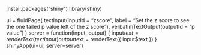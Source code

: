 install.packages("shiny")
library(shiny)

ui = fluidPage(
  textInput(inputId = "zscore", label = "Set the z score to see the one tailed p value left of the z score"), 
  verbatimTextOutput(outputId = "p value")
)
server = function(input, output) {
  input$text = renderText(textInput)
  output$text = renderText({ input$text })
}
shinyApp(ui=ui, server=server)
